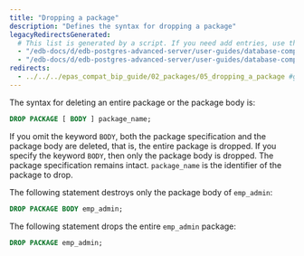 ```yaml
---
title: "Dropping a package"
description: "Defines the syntax for dropping a package"
legacyRedirectsGenerated:
  # This list is generated by a script. If you need add entries, use the `legacyRedirects` key.
  - "/edb-docs/d/edb-postgres-advanced-server/user-guides/database-compatibility-for-oracle-developers-built-in-package-guide/9.6/Database_Compatibility_for_Oracle_Developers_Built-in_Package_Guide.1.10.html"
  - "/edb-docs/d/edb-postgres-advanced-server/user-guides/database-compatibility-for-oracle-developers-guide/9.5/Database_Compatibility_for_Oracle_Developers_Guide.1.188.html"
redirects:
  - ../../../epas_compat_bip_guide/02_packages/05_dropping_a_package #generated for docs/epas/reorg-role-use-case-mode
---
```


The syntax for deleting an entire package or the package body is:

```sql
DROP PACKAGE [ BODY ] package_name;
```

If you omit the keyword `BODY`, both the package specification and the package body are deleted, that is, the entire package is dropped. If you specify the keyword `BODY`, then only the package body is dropped. The package specification remains intact. `package_name` is the identifier of the package to drop.

The following statement destroys only the package body of `emp_admin`:

```sql
DROP PACKAGE BODY emp_admin;
```

The following statement drops the entire `emp_admin` package:

```sql
DROP PACKAGE emp_admin;
```
